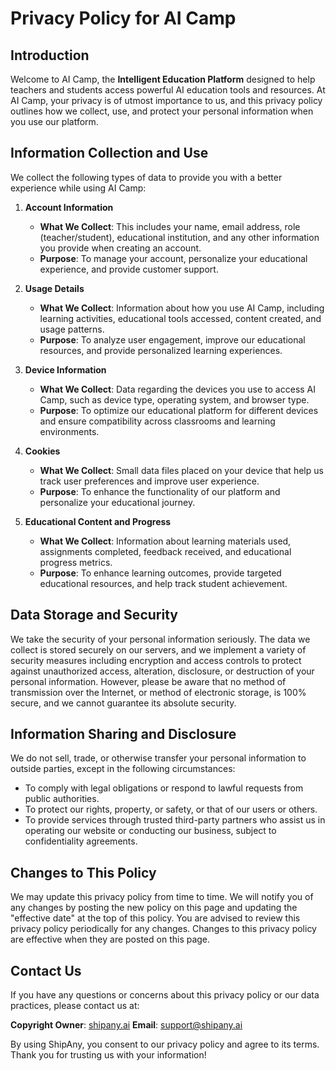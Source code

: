 # Privacy Policy for AI Camp

## Introduction

Welcome to AI Camp, the **Intelligent Education Platform** designed to help teachers and students access powerful AI education tools and resources. At AI Camp, your privacy is of utmost importance to us, and this privacy policy outlines how we collect, use, and protect your personal information when you use our platform.

## Information Collection and Use

We collect the following types of data to provide you with a better experience while using AI Camp:

1. **Account Information**

   - **What We Collect**: This includes your name, email address, role (teacher/student), educational institution, and any other information you provide when creating an account.
   - **Purpose**: To manage your account, personalize your educational experience, and provide customer support.

2. **Usage Details**

   - **What We Collect**: Information about how you use AI Camp, including learning activities, educational tools accessed, content created, and usage patterns.
   - **Purpose**: To analyze user engagement, improve our educational resources, and provide personalized learning experiences.

3. **Device Information**

   - **What We Collect**: Data regarding the devices you use to access AI Camp, such as device type, operating system, and browser type.
   - **Purpose**: To optimize our educational platform for different devices and ensure compatibility across classrooms and learning environments.

4. **Cookies**

   - **What We Collect**: Small data files placed on your device that help us track user preferences and improve user experience.
   - **Purpose**: To enhance the functionality of our platform and personalize your educational journey.

5. **Educational Content and Progress**
   - **What We Collect**: Information about learning materials used, assignments completed, feedback received, and educational progress metrics.
   - **Purpose**: To enhance learning outcomes, provide targeted educational resources, and help track student achievement.

## Data Storage and Security

We take the security of your personal information seriously. The data we collect is stored securely on our servers, and we implement a variety of security measures including encryption and access controls to protect against unauthorized access, alteration, disclosure, or destruction of your personal information. However, please be aware that no method of transmission over the Internet, or method of electronic storage, is 100% secure, and we cannot guarantee its absolute security.

## Information Sharing and Disclosure

We do not sell, trade, or otherwise transfer your personal information to outside parties, except in the following circumstances:

- To comply with legal obligations or respond to lawful requests from public authorities.
- To protect our rights, property, or safety, or that of our users or others.
- To provide services through trusted third-party partners who assist us in operating our website or conducting our business, subject to confidentiality agreements.

## Changes to This Policy

We may update this privacy policy from time to time. We will notify you of any changes by posting the new policy on this page and updating the "effective date" at the top of this policy. You are advised to review this privacy policy periodically for any changes. Changes to this privacy policy are effective when they are posted on this page.

## Contact Us

If you have any questions or concerns about this privacy policy or our data practices, please contact us at:

**Copyright Owner**: [shipany.ai](http://shipany.ai)
**Email**: [support@shipany.ai](mailto:support@shipany.ai)

By using ShipAny, you consent to our privacy policy and agree to its terms. Thank you for trusting us with your information!
